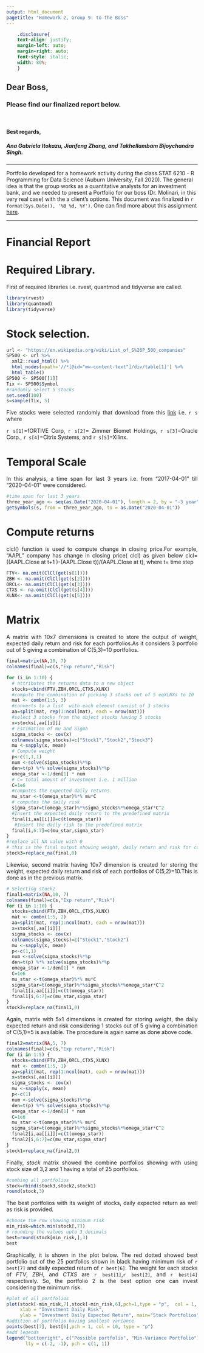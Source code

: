 ```yaml
---
output: html_document
pagetitle: "Homework 2, Group 9: to the Boss"
---
```


 ```css
     .disclosure{
     text-align: justify;
     margin-left: auto;
     margin-right: auto;
     font-style: italic;
     width: 80%;
     }

```


## Dear Boss,
### Please find our finalized report below.
\

#### Best regards,
##### Ana Gabriela Itokazu, Jianfeng Zhang, and Takhellambam Bijoychandra Singh.


***
<div class="disclosure">

Portfolio developed for a homework activity during the class STAT 6210 - R Programming for Data Science (Auburn University, Fall 2020). The general idea is that the group works as a quantitative analysts for an investment bank, and we needed to present a Portfolio for our boss (Dr. Molinari, in this very real case) with the a client's options. This document was finalized in `r format(Sys.Date(), '%B %d, %Y')`. One can find more about this assignment [here](https://github.com/AU-R-Programming/HW2-9/blob/master/ToTheBoss.Rmd).

</div>


<div style="text-align: justify">

***
# Financial Report


# Required Library.

First of required libraries i.e. rvest, quantmod and tidyverse are called. 
```r
library(rvest)
library(quantmod)
library(tidyverse)
```

# Stock selection.



```r
url <- "https://en.wikipedia.org/wiki/List_of_S%26P_500_companies"
SP500 <- url %>%
  xml2::read_html() %>%
  html_nodes(xpath='//*[@id="mw-content-text"]/div/table[1]') %>%
  html_table()
SP500 <- SP500[[1]]
Tix <- SP500$Symbol
#randomly select 5 stocks
set.seed(100)
s=sample(Tix, 5)
```
Five stocks were selected randomly that download from this [link](https://en.wikipedia.org/wiki/List_of_S%26P_500_companies) i.e. `r s` where 

`r s[1]`=fORTIVE Corp, `r s[2]`= Zimmer Biomet Holdings, `r s[3]`=Oracle Corp., `r s[4]`=Citrix Systems, and `r s[5]`=Xilinx.

# Temporal Scale 

In this analysis, a  time span for last 3 years i.e. from  "2017-04-01" till "2020-04-01" were considered.
```r
#time span for last 3 years
three_year_ago <- seq(as.Date("2020-04-01"), length = 2, by = "-3 year")[2]
getSymbols(s, from = three_year_ago, to = as.Date("2020-04-01"))
```



# Compute returns

clcl() function is used to compute change in closing price.For example, "AAPL" company has change in closing price( clcl) as given below clcl= ((AAPL.Close at t+1 )-(AAPL.Close t))/(AAPL.Close at  t), where t= time step

```r

FTV<- na.omit(ClCl(get(s[1])))
ZBH <- na.omit(ClCl(get(s[2])))
ORCL<- na.omit(ClCl(get(s[3])))
CTXS <- na.omit(ClCl(get(s[4])))
XLNX<- na.omit(ClCl(get(s[5])))
```

# Matrix 

A matrix with 10x7 dimensions is created to store the output of weight, expected daily return and risk for each portfolios.As it considers 3 portfolio out of 5 giving a combination of C(5,3)=10 portfolios.
```r
final=matrix(NA,10, 7)
colnames(final)=c(s,"Exp return","Risk")
```


```r
for (i in 1:10) {
  # attributes the returns data to a new object
  stocks=cbind(FTV,ZBH,ORCL,CTXS,XLNX)
  #compute the combination of picking 3 stocks out of 5 eqXLNXs to 10
  mat <- combn(1:5, 3)
  #converts to a list  with each element consist of 3 stocks
  aa=split(mat, rep(1:ncol(mat), each = nrow(mat)))
  #select 3 stocks from the object stocks having 5 stocks
  x=stocks[,aa[[i]]] 
  # Estimation of mu and Sigma
  sigma_stocks <- cov(x)
  colnames(sigma_stocks)=c("Stock1","Stock2","Stock3")
  mu <-sapply(x, mean)
  # Compute weight
  p<-c(1,1,1)
  num <-solve(sigma_stocks)%*%p
  den=t(p) %*% solve(sigma_stocks)%*%p
  omega_star <-1/den[1] * num
  # C= total amount of investment i.e. 1 million
  C=1e6
  #computes the expected daily returns
  mu_star <-t(omega_star)%*% mu*C
  # computes the daily risk 
  sigma_star=t(omega_star)%*%sigma_stocks%*%omega_star*C^2
  #Insert the expected daily return to the predefined matrix
  final[i,aa[[i]]]=c(t(omega_star))
   #Insert the daily risk to the predefined matrix
  final[i,6:7]=c(mu_star,sigma_star)
}
#replace all NA value with 0
# this is the final output showing weight, daily return and risk for considering 3 stocks out of 5.
stock3=replace_na(final,0)
```

Likewise, second matrix having 10x7 dimension is created for storing the weight, expected daily return and risk of each portfolios of C(5,2)=10.This is done as in the previous matrix.

```r
# Selecting stock2
final1=matrix(NA,10, 7)
colnames(final)=c(s,"Exp return","Risk")
for (i in 1:10) {
  stocks=cbind(FTV,ZBH,ORCL,CTXS,XLNX)
  mat <- combn(1:5, 2)
  aa=split(mat, rep(1:ncol(mat), each = nrow(mat)))
  x=stocks[,aa[[i]]] 
  sigma_stocks <- cov(x)
  colnames(sigma_stocks)=c("Stock1","Stock2")
  mu <-sapply(x, mean)
  p<-c(1,1)
  num <-solve(sigma_stocks)%*%p
  den=t(p) %*% solve(sigma_stocks)%*%p
  omega_star <-1/den[1] * num
  C=1e6
  mu_star <-t(omega_star)%*% mu*C
  sigma_star=t(omega_star)%*%sigma_stocks%*%omega_star*C^2
  final1[i,aa[[i]]]=c(t(omega_star))
  final1[i,6:7]=c(mu_star,sigma_star)
}
stock2=replace_na(final1,0)
```

Again, matrix with 5x1 dimensions is created for storing weight, the daily expected return and risk considering 1 stocks out of 5 giving a combination of C(5,1)=5 is available. The procedure is again same as done above code.

```r
final2=matrix(NA,5, 7)
colnames(final)=c(s,"Exp return","Risk")
for (i in 1:5) {
  stocks=cbind(FTV,ZBH,ORCL,CTXS,XLNX)
  mat <- combn(1:5, 1)
  aa=split(mat, rep(1:ncol(mat), each = nrow(mat)))
  x=stocks[,aa[[i]]] 
  sigma_stocks <- cov(x)
  mu <-sapply(x, mean)
  p<-c(1)
  num <-solve(sigma_stocks)%*%p
  den=t(p) %*% solve(sigma_stocks)%*%p
  omega_star <-1/den[1] * num
  C=1e6
  mu_star <-t(omega_star)%*% mu*C
  sigma_star=t(omega_star)%*%sigma_stocks%*%omega_star*C^2
  final2[i,aa[[i]]]=c(t(omega_star))
  final2[i,6:7]=c(mu_star,sigma_star)
}
stock1=replace_na(final2,0)
```
 
 Finally, *stock* matrix showed the combine portfolios showing  with using stock size of 3,2 and 1 having a total of 25 portfolios.

```r
#combing all portfolios
stock=rbind(stock3,stock2,stock1)
round(stock,3)
```

The best portfolios with its weight of stocks, daily expected return as well as risk is provided.
```r
#choose the row showing minimum risk
min_risk=which.min(stock[,7])
# rounding the values upto 3 decimals
best=round(stock[min_risk,],3)
best
```

Graphically, it is shown in the plot below. The red dotted showed best portfolio out of the 25 portfolios shown in black having minimum risk of `r best[7]` and daily expected return of `r best[6]`. The weight for each stocks of *FTV*, *ZBH*, and *CTXS* are `r best[1]`,`r best[2]`, and `r best[4]` respectively. So, the portfolio 2 is the best option one can invest considering the minimum risk.
```r
#plot of all portfolios
plot(stock[-min_risk,7],stock[-min_risk,6],pch=1,type = "p",  col = 1, 
     xlab = "Investment Daily Risk",
     ylab = "Investment Daily Expected Return", main="Stock Portfolios")
#addition of portfolio having smallest variance
points(best[7], best[6],pch = 1, col = 10, type = "p")
#add legends
legend("bottomright", c("Possible portfolio", "Min-Variance Portfolio"), col = c(1,10),
       lty = c(-2, -1), pch = c(1, 1))

```


